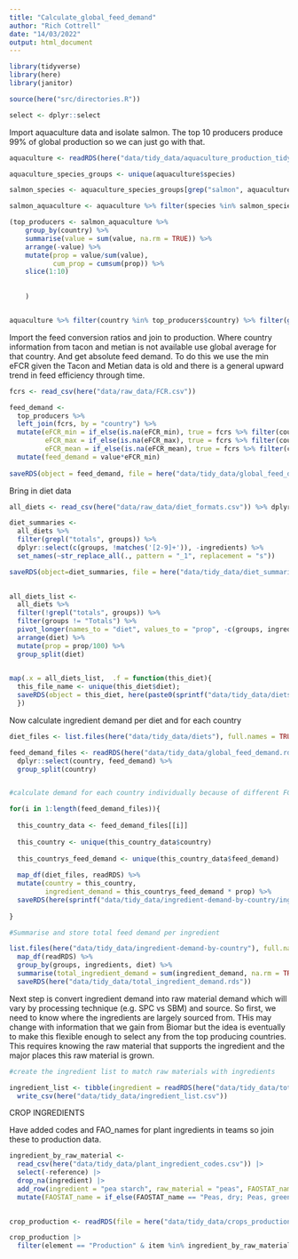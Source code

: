 ```yaml
---
title: "Calculate_global_feed_demand"
author: "Rich Cottrell"
date: "14/03/2022"
output: html_document
---
```



```r
library(tidyverse)
library(here)
library(janitor)

source(here("src/directories.R"))

select <- dplyr::select

```


Import aquaculture data and isolate salmon. The top 10 producers produce 99% of global production so we can just go with that.
```r

aquaculture <- readRDS(here("data/tidy_data/aquaculture_production_tidy.rds"))

aquaculture_species_groups <- unique(aquaculture$species)

salmon_species <- aquaculture_species_groups[grep("salmon", aquaculture_species_groups)]

salmon_aquaculture <- aquaculture %>% filter(species %in% salmon_species & year==2019)

(top_producers <- salmon_aquaculture %>% 
    group_by(country) %>% 
    summarise(value = sum(value, na.rm = TRUE)) %>% 
    arrange(-value) %>% 
    mutate(prop = value/sum(value),
           cum_prop = cumsum(prop)) %>% 
    slice(1:10)
    
    
    )


aquaculture %>% filter(country %in% top_producers$country) %>% filter(grepl("salmon", species)) %>% pull(species) %>% unique()

```


Import the feed conversion ratios and join to production. Where country information from tacon and metian is not available use global average for that country. And get absolute feed demand. To do this we use the min eFCR given the Tacon and Metian data is old and there is a general upward trend in feed efficiency through time.
```r

fcrs <- read_csv(here("data/raw_data/FCR.csv"))

feed_demand <- 
  top_producers %>% 
  left_join(fcrs, by = "country") %>% 
  mutate(eFCR_min = if_else(is.na(eFCR_min), true = fcrs %>% filter(country=="Globe") %>% pull(eFCR_mean), false = eFCR_min),
         eFCR_max = if_else(is.na(eFCR_max), true = fcrs %>% filter(country=="Globe") %>% pull(eFCR_mean), false = eFCR_max),
         eFCR_mean = if_else(is.na(eFCR_mean), true = fcrs %>% filter(country=="Globe") %>% pull(eFCR_mean), false = eFCR_mean)) %>% 
  mutate(feed_demand = value*eFCR_min)
  
saveRDS(object = feed_demand, file = here("data/tidy_data/global_feed_demand.rds"))

```


Bring in diet data

```r

all_diets <- read_csv(here("data/raw_data/diet_formats.csv")) %>% dplyr::select(-Sources)

diet_summaries <- 
  all_diets %>% 
  filter(grepl("totals", groups)) %>% 
  dplyr::select(c(groups, !matches('[2-9]+')), -ingredients) %>% 
  set_names(~str_replace_all(., pattern = "_1", replacement = "s"))

saveRDS(object=diet_summaries, file = here("data/tidy_data/diet_summaries.rds"))
  

all_diets_list <- 
  all_diets %>% 
  filter(!grepl("totals", groups)) %>% 
  filter(groups != "Totals") %>% 
  pivot_longer(names_to = "diet", values_to = "prop", -c(groups, ingredients)) %>% 
  arrange(diet) %>% 
  mutate(prop = prop/100) %>% 
  group_split(diet)
  

map(.x = all_diets_list,  .f = function(this_diet){ 
  this_file_name <- unique(this_diet$diet); 
  saveRDS(object = this_diet, here(paste0(sprintf("data/tidy_data/diets/%s", this_file_name), ".rds")))
  })


```


Now calculate ingredient demand per diet and for each country

```r
diet_files <- list.files(here("data/tidy_data/diets"), full.names = TRUE)

feed_demand_files <- readRDS(here("data/tidy_data/global_feed_demand.rds")) %>% 
  dplyr::select(country, feed_demand) %>% 
  group_split(country)


#calculate demand for each country individually because of different FCRs

for(i in 1:length(feed_demand_files)){
  
  this_country_data <- feed_demand_files[[i]]
  
  this_country <- unique(this_country_data$country)
  
  this_countrys_feed_demand <- unique(this_country_data$feed_demand)
  
  map_df(diet_files, readRDS) %>% 
  mutate(country = this_country,
         ingredient_demand = this_countrys_feed_demand * prop) %>% 
  saveRDS(here(sprintf("data/tidy_data/ingredient-demand-by-country/ingredient_demand_%s.rds", this_country)))
  
}

#Summarise and store total feed demand per ingredient

list.files(here("data/tidy_data/ingredient-demand-by-country"), full.names = TRUE) %>% 
  map_df(readRDS) %>% 
  group_by(groups, ingredients, diet) %>% 
  summarise(total_ingredient_demand = sum(ingredient_demand, na.rm = TRUE)) %>% 
  saveRDS(here("data/tidy_data/total_ingredient_demand.rds"))

```


Next step is convert ingredient demand into raw material demand which will vary by processing technique (e.g. SPC vs SBM) and source. So first, we need to know where the ingredients are largely sourced from. THis may change with information that we gain from Biomar but the idea is eventually to make this flexible enough to select any from the top producing countries. This requires knowing the raw material that supports the ingredient and the major places this raw material is grown.

```r

#create the ingredient list to match raw materials with ingredients

ingredient_list <- tibble(ingredient = readRDS(here("data/tidy_data/total_ingredient_demand.rds")) |> pull(ingredients) |> unique()) |> 
  write_csv(here("data/tidy_data/ingredient_list.csv"))


```


CROP INGREDIENTS

Have added codes and FAO_names for plant ingredients in teams so join these to production data. 

```r

ingredient_by_raw_material <- 
  read_csv(here("data/tidy_data/plant_ingredient_codes.csv")) |> 
  select(-reference) |> 
  drop_na(ingredient) |> 
  add_row(ingredient = "pea starch", raw_material = "peas", FAOSTAT_name = "Peas, green", FAO_code = 187, map_spam_code = "opul") |> 
  mutate(FAOSTAT_name = if_else(FAOSTAT_name == "Peas, dry; Peas, green", true = "Peas, dry", false = FAOSTAT_name)) 
 

crop_production <- readRDS(file = here("data/tidy_data/crops_production_tidy.rds"))

crop_production |> 
  filter(element == "Production" & item %in% ingredient_by_raw_material$FAOSTAT_name & year %in% seq(from = 2015, to = 2020)) 



```



  
  
  

